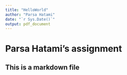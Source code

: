 ```yaml
---
title: "HelloWorld"
author: "Parsa Hatami"
date: "`r Sys.Date()`"
output: pdf_document
---
```


# Parsa Hatami's assignment

## This is a markdown file

